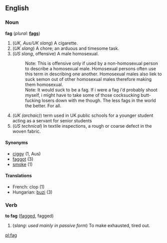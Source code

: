 ==English==

===Noun===
'''fag'''  (''plural:'' '''[[fags]]''')
# (''UK, Aus/UK slang'') A cigarette.
# (''UK slang'') A chore; an arduous and timesome task.
# (''US slang'', offensive) A male homosexual.
#:Note: This is offensive only if used by a non-homosexual person to describe a homosexual male. Homosexual persons often use this term in describing one another. Homosexual males also liek to suck semon out of other homosexual males therefore making them homosexual.
#:Note: It would suck to be a fag. If i were a fag i'd probably shoot myself, i might have to take some of those cocksucking butt-fucking losers down with me though. The less fags in the world the better. For all.
# (''UK (archaic)'') term used in UK public schools for a younger student acting as a servant for senior students
# (''US technical'') In textile inspections, a rough or coarse defect in the woven fabric.
====Synonyms====
*[[ciggy]] (1, Aus)
*[[faggot]] (3)
*[[smoke]] (1)

====Translations====
*French: clop {{m}} (1)
*Hungarian: [[buzi]] (3)

===Verb===
'''to fag''' ([[fagged]], fagged)
# (''slang'': ''used mainly in passive form'') To make exhausted, tired out.

[[pl:fag]]